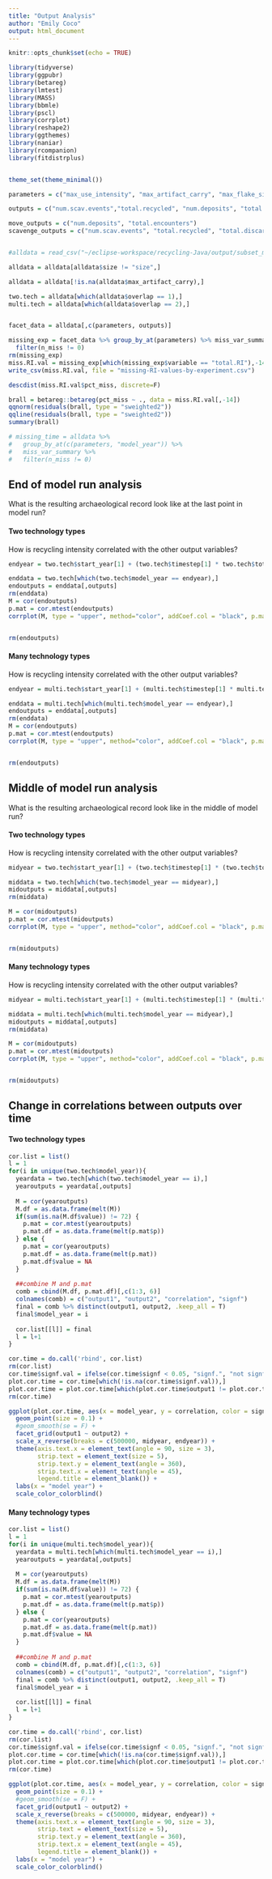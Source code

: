 ```yaml
---
title: "Output Analysis"
author: "Emily Coco"
output: html_document
---
```


```r
knitr::opts_chunk$set(echo = TRUE)

library(tidyverse)
library(ggpubr)
library(betareg)
library(lmtest)
library(MASS)
library(bbmle)
library(pscl)
library(corrplot)
library(reshape2)
library(ggthemes)
library(naniar)
library(rcompanion)
library(fitdistrplus)


theme_set(theme_minimal())

parameters = c("max_use_intensity", "max_artifact_carry", "max_flake_size","max_nodules_size", "blank_prob", "scavenge_prob", "overlap","mu", "size_preference", "flake_preference","min_suitable_flake_size", "min_suitable_nodule_size", "strict_selection")

outputs = c("num.scav.events","total.recycled", "num.deposits",	"total.encounters",	"total.discards",	"total.manu.events", "total.retouches", "total.CR",	"total.RI")

move_outputs = c("num.deposits", "total.encounters")
scavenge_outputs = c("num.scav.events", "total.recycled", "total.discards", "total.manu.events", "total.retouches")


#alldata = read_csv("~/eclipse-workspace/recycling-Java/output/subset_model_data.csv")

alldata = alldata[alldata$size != "size",]

alldata = alldata[!is.na(alldata$max_artifact_carry),]

two.tech = alldata[which(alldata$overlap == 1),]
multi.tech = alldata[which(alldata$overlap == 2),]

```

```r


```

```r
facet_data = alldata[,c(parameters, outputs)]

missing_exp = facet_data %>% group_by_at(parameters) %>% miss_var_summary %>%
  filter(n_miss != 0)
rm(missing_exp)
miss.RI.val = missing_exp[which(missing_exp$variable == "total.RI"),-14]
write_csv(miss.RI.val, file = "missing-RI-values-by-experiment.csv")

descdist(miss.RI.val$pct_miss, discrete=F)

brall = betareg::betareg(pct_miss ~ ., data = miss.RI.val[,-14])
qqnorm(residuals(brall, type = "sweighted2"))
qqline(residuals(brall, type = "sweighted2"))
summary(brall)

# missing_time = alldata %>% 
#   group_by_at(c(parameters, "model_year")) %>% 
#   miss_var_summary %>% 
#   filter(n_miss != 0)

```



## End of model run analysis
What is the resulting archaeological record look like at the last point in model run?

#### Two technology types
How is recycling intensity correlated with the other output variables?
```r

endyear = two.tech$start_year[1] + (two.tech$timestep[1] * two.tech$total_steps[1])

enddata = two.tech[which(two.tech$model_year == endyear),]
endoutputs = enddata[,outputs]
rm(enddata)
M = cor(endoutputs)
p.mat = cor.mtest(endoutputs)
corrplot(M, type = "upper", method="color", addCoef.col = "black", p.mat = p.mat$p, sig.level = 0.01, tl.col="black", tl.srt=45, number.cex=0.75)


rm(endoutputs)
```

#### Many technology types
How is recycling intensity correlated with the other output variables?
```r

endyear = multi.tech$start_year[1] + (multi.tech$timestep[1] * multi.tech$total_steps[1])

enddata = multi.tech[which(multi.tech$model_year == endyear),]
endoutputs = enddata[,outputs]
rm(enddata)
M = cor(endoutputs)
p.mat = cor.mtest(endoutputs)
corrplot(M, type = "upper", method="color", addCoef.col = "black", p.mat = p.mat$p, sig.level = 0.01, tl.col="black", tl.srt=45, number.cex=0.75)


rm(endoutputs)
```

## Middle of model run analysis
What is the resulting archaeological record look like in the middle of model run?

#### Two technology types
How is recycling intensity correlated with the other output variables?
```r

midyear = two.tech$start_year[1] + (two.tech$timestep[1] * (two.tech$total_steps[1]/2))

middata = two.tech[which(two.tech$model_year == midyear),]
midoutputs = middata[,outputs]
rm(middata)

M = cor(midoutputs)
p.mat = cor.mtest(midoutputs)
corrplot(M, type = "upper", method="color", addCoef.col = "black", p.mat = p.mat$p, sig.level = 0.01, tl.col="black", tl.srt=45, number.cex=0.75)


rm(midoutputs)
```

#### Many technology types
How is recycling intensity correlated with the other output variables?
```r

midyear = multi.tech$start_year[1] + (multi.tech$timestep[1] * (multi.tech$total_steps[1]/2))

middata = multi.tech[which(multi.tech$model_year == midyear),]
midoutputs = middata[,outputs]
rm(middata)

M = cor(midoutputs)
p.mat = cor.mtest(midoutputs)
corrplot(M, type = "upper", method="color", addCoef.col = "black", p.mat = p.mat$p, sig.level = 0.01, tl.col="black", tl.srt=45, number.cex=0.75)


rm(midoutputs)
```

## Change in correlations between outputs over time

#### Two technology types
```r
cor.list = list()
l = 1
for(i in unique(two.tech$model_year)){
  yeardata = two.tech[which(two.tech$model_year == i),]
  yearoutputs = yeardata[,outputs]
  
  M = cor(yearoutputs)
  M.df = as.data.frame(melt(M))
  if(sum(is.na(M.df$value)) != 72) {
    p.mat = cor.mtest(yearoutputs)
    p.mat.df = as.data.frame(melt(p.mat$p))
  } else {
    p.mat = cor(yearoutputs)
    p.mat.df = as.data.frame(melt(p.mat))
    p.mat.df$value = NA
  }
  
  ##combine M and p.mat
  comb = cbind(M.df, p.mat.df)[,c(1:3, 6)]
  colnames(comb) = c("output1", "output2", "correlation", "signf")
  final = comb %>% distinct(output1, output2, .keep_all = T)
  final$model_year = i
  
  cor.list[[l]] = final
  l = l+1
}

cor.time = do.call('rbind', cor.list)
rm(cor.list)
cor.time$signf.val = ifelse(cor.time$signf < 0.05, "signf.", "not signf.")
plot.cor.time = cor.time[which(!is.na(cor.time$signf.val)),]
plot.cor.time = plot.cor.time[which(plot.cor.time$output1 != plot.cor.time$output2),]
rm(cor.time)

ggplot(plot.cor.time, aes(x = model_year, y = correlation, color = signf.val)) +
  geom_point(size = 0.1) +
  #geom_smooth(se = F) +
  facet_grid(output1 ~ output2) +
  scale_x_reverse(breaks = c(500000, midyear, endyear)) +
  theme(axis.text.x = element_text(angle = 90, size = 3),
        strip.text = element_text(size = 5),
        strip.text.y = element_text(angle = 360), 
        strip.text.x = element_text(angle = 45), 
        legend.title = element_blank()) +
  labs(x = "model year") +
  scale_color_colorblind()

```

#### Many technology types
```r
cor.list = list()
l = 1
for(i in unique(multi.tech$model_year)){
  yeardata = multi.tech[which(multi.tech$model_year == i),]
  yearoutputs = yeardata[,outputs]
  
  M = cor(yearoutputs)
  M.df = as.data.frame(melt(M))
  if(sum(is.na(M.df$value)) != 72) {
    p.mat = cor.mtest(yearoutputs)
    p.mat.df = as.data.frame(melt(p.mat$p))
  } else {
    p.mat = cor(yearoutputs)
    p.mat.df = as.data.frame(melt(p.mat))
    p.mat.df$value = NA
  }
  
  ##combine M and p.mat
  comb = cbind(M.df, p.mat.df)[,c(1:3, 6)]
  colnames(comb) = c("output1", "output2", "correlation", "signf")
  final = comb %>% distinct(output1, output2, .keep_all = T)
  final$model_year = i
  
  cor.list[[l]] = final
  l = l+1
}

cor.time = do.call('rbind', cor.list)
rm(cor.list)
cor.time$signf.val = ifelse(cor.time$signf < 0.05, "signf.", "not signf.")
plot.cor.time = cor.time[which(!is.na(cor.time$signf.val)),]
plot.cor.time = plot.cor.time[which(plot.cor.time$output1 != plot.cor.time$output2),]
rm(cor.time)

ggplot(plot.cor.time, aes(x = model_year, y = correlation, color = signf.val)) +
  geom_point(size = 0.1) +
  #geom_smooth(se = F) +
  facet_grid(output1 ~ output2) +
  scale_x_reverse(breaks = c(500000, midyear, endyear)) +
  theme(axis.text.x = element_text(angle = 90, size = 3),
        strip.text = element_text(size = 5),
        strip.text.y = element_text(angle = 360), 
        strip.text.x = element_text(angle = 45), 
        legend.title = element_blank()) +
  labs(x = "model year") +
  scale_color_colorblind()

```